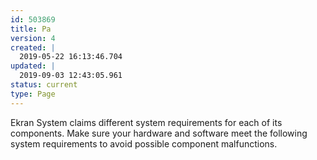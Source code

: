 ---
id: 503869
title: Pa
version: 4
created: |
  2019-05-22 16:13:46.704
updated: |
  2019-09-03 12:43:05.961
status: current
type: Page
---

Ekran System claims different system requirements for each of its components. Make sure your hardware and software meet the following system requirements to avoid possible component malfunctions.

